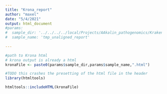 ```yaml
---
title: "Krona_report"
author: "maxel"
date: "5/4/2021"
output: html_document
#params:
#  sample_dir: '../../../../local/Projects/AAkalin_pathogenomics/Kraken2_results/' 
#  sample_name: 'tmp_unaligned_report'
  
---
```



```r
#path to Krona html 
# krona output is already a html 
kronaFile <- paste0(params$sample_dir,params$sample_name,".html")

```

  

```r
#TODO this crashes the presetting of the html file in the header
library(htmltools)

htmltools::includeHTML(kronaFile)
```